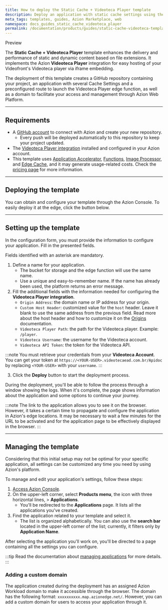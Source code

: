 ```yaml
---
title: How to deploy the Static Cache + Videoteca Player template
description: Deploy an application with static cache settings using the Videoteca Player.
meta_tags: templates, guides, Azion Marketplace, web
namespace: docs_guides_static_cache_videoteca_player
permalink: /documentation/products/guides/static-cache-videoteca-template/
---
```



<Tag severity="info" client:only="vue">
Preview
</Tag>

The **Static Cache + Videoteca Player** template enhances the delivery and performance of static and dynamic content based on file extensions. It implements the Azion **Videoteca Player** integration for easy hosting of your Videofront's Videoteca player via iframe embedding. 

The deployment of this template creates a GitHub repository containing your project, an application with several Cache Settings and a preconfigured route to launch the Videoteca Player edge function, as well as a domain to facilitate your access and management through Azion Web Platform.


---

## Requirements

- A [GitHub account](https://github.com/signup) to connect with Azion and create your new repository.
    - Every push will be deployed automatically to this repository to keep your project updated.
- The [Videoteca Player integration](/en/documentation/products/guides/videofront-player/) installed and configured in your Azion account.
- This template uses [Application Accelerator](/en/documentation/products/build/applications/application-accelerator/), [Functions](/en/documentation/products/build/applications/functions/), [Image Processor](/en/documentation/products/build/edge-application/image-processor/), and [Edge Cache](/en/documentation/products/build/edge-application/edge-cache/), and it may generate usage-related costs. Check the [pricing page](https://www.azion.com/en/pricing/) for more information.

---

## Deploying the template

You can obtain and configure your template through the Azion Console. To easily deploy it at the edge, click the button below.

<LinkButton
    label="Deploy"
    link="https://console.azion.com/create/videofront/static-cache-videoteca-player"
    icon="ai ai-azion"
    icon-pos="left"
  />

---

## Setting up the template

In the configuration form, you must provide the information to configure your application. Fill in the presented fields. 

Fields identified with an asterisk are mandatory.

1. Define a name for your application.
    - The bucket for storage and the edge function will use the same name.
    - Use a unique and easy-to-remember name. If the name has already been used, the platform returns an error message.
2. Fill the additional fields with the information needed for configuring the **Videoteca Player integration**.
    - `Origin Address`: the domain name or IP address for your origin.
    - `Custom Host Header`: customized value for the `host` header. Leave it blank to use the same address from the previous field. Read more about the host header and how to customize it on the [Origins](/en/documentation/products/build/edge-application/origins/#host-header) documentation.
    - `Videoteca Player Path`: the path for the Videoteca player. Example: `/player`.
    - `Videoteca Username`: the username for the Videoteca account.
    - `Videoteca API Token`: the token for the Videoteca API.

:::note
You must retrieve your credentials from your **Videoteca Account**. You can get your token at `https://<YOUR-USER>.videotecaead.com.br/Apidoc` by replacing `<YOUR-USER>` with your `username`.
:::

3. Click the **Deploy** button to start the deployment process.

During the deployment, you'll be able to follow the process through a window showing the logs. When it's complete, the page shows information about the application and some options to continue your journey.

:::note
The link to the application allows you to see it on the browser. However, it takes a certain time to propagate and configure the application in Azion's edge locations. It may be necessary to wait a few minutes for the URL to be activated and for the application page to be effectively displayed in the browser.
:::

---

## Managing the template

Considering that this initial setup may not be optimal for your specific application, all settings can be customized any time you need by using Azion's platform.

To manage and edit your application's settings, follow these steps:

1. [Access Azion Console](https://console.azion.com).
2. On the upper-left corner, select **Products menu**, the icon with three horizontal lines, > **Applications**.
    - You'll be redirected to the **Applications** page. It lists all the applications you've created.
3. Find the application related to your template and select it.
    - The list is organized alphabetically. You can also use the **search bar** located in the upper-left corner of the list; currently, it filters only by **Application Name**.

After selecting the application you'll work on, you'll be directed to a page containing all the settings you can configure.

:::tip
Read the documentation about [managing applications](/en/documentation/products/build/applications/first-steps/) for more details.
:::

### Adding a custom domain

The application created during the deployment has an assigned Azion Workload domain to make it accessible through the browser. The domain has the following format: `xxxxxxxxxx.map.azionedge.net/`. However, you can add a custom domain for users to access your application through it.


<LinkButton link="/en/documentation/products/guides/configure-a-domain/" label="go to configuring a domain guide" severity="secondary" /> 
